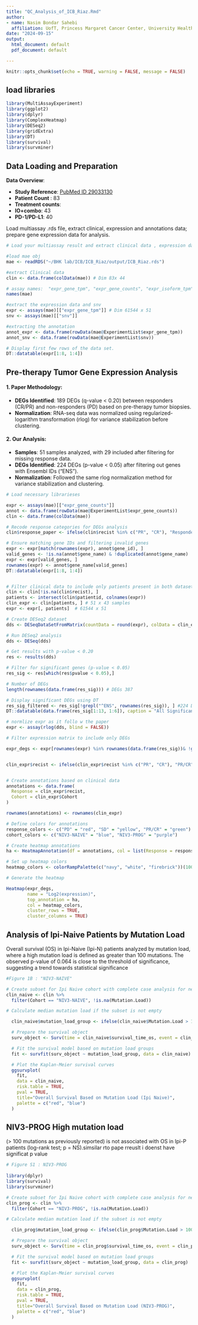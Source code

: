 ---
title: "QC_Analysis_of_ICB_Riaz.Rmd"
author:
- name: Nasim Bondar Sahebi
  affiliation: UofT, Princess Margaret Cancer Center, University Health Network, Toronto, Ontario, Canada
date: "2024-09-15"
output:
  html_document: default
  pdf_document: default

---


```{r setup, include=FALSE}
knitr::opts_chunk$set(echo = TRUE, warning = FALSE, message = FALSE)


```

## load libraries

```{r libraries cars}
library(MultiAssayExperiment) 
library(ggplot2)
library(dplyr)
library(ComplexHeatmap)
library(DESeq2)
library(gridExtra)
library(DT)
library(survival)
library(survminer)
```

## Data Loading and Preparation

**Data Overview**:

  - **Study Reference**: [PubMed ID 29033130](https://pubmed.ncbi.nlm.nih.gov/29033130/)
  - **Patient Count **: 83
  - **Treatment counts**:
  - **IO+combo**: 43
  - **PD-1/PD-L1**: 40
  

Load multiassay .rds file, extract clinical, expression and annotations data; prepare gene expression data for analysis.

```{r multiassay extraction}
# Load your multiassay result and extract clinical data , expression data and annotation

#load mae obj
mae <- readRDS("~/BHK lab/ICB/ICB_Riaz/output/ICB_Riaz.rds")

#extract Clinical data 
clin <- data.frame(colData(mae)) # Dim 83x 44

# assay names:  "expr_gene_tpm", "expr_gene_counts", "expr_isoform_tpm", "expr_isoform_counts" and "snv"
names(mae)

#extract the expression data and snv
expr <- assays(mae)[["expr_gene_tpm"]] # Dim 61544 x 51
snv <- assays(mae)[["snv"]]

#extracting the annotation 
annot_expr <- data.frame(rowData(mae@ExperimentList$expr_gene_tpm))
annot_snv <- data.frame(rowData(mae@ExperimentList$snv))

# Display first few rows of the data set.
DT::datatable(expr[1:8, 1:4])


```


## Pre-therapy Tumor Gene Expression Analysis


#### 1. **Paper Methodology**:
   - **DEGs Identified**: 189 DEGs (q-value < 0.20) between responders (CR/PR) and non-responders (PD) based on pre-therapy tumor biopsies.
   - **Normalization**: RNA-seq data was normalized using regularized-logarithm transformation (rlog) for variance stabilization before clustering.

#### 2. **Our Analysis**:
   - **Samples**: 51 samples analyzed, with 29 included after filtering for missing response data.
   - **DEGs Identified**: 224 DEGs (p-value < 0.05) after filtering out genes with Ensembl IDs ("ENS").
   - **Normalization**: Followed the same rlog normalization method for variance stabilization and clustering.


```{r Fig3A , fig.width= 12 , fig.height= 50 }
# Load necessary librarieses

expr <- assays(mae)[["expr_gene_counts"]]
annot <- data.frame(rowData(mae@ExperimentList$expr_gene_counts))
clin <- data.frame(colData(mae))

# Recode response categories for DEGs analysis
clin$response_paper <- ifelse(clin$recist %in% c("PR", "CR"), "Responder", "Non_Responder")

# Ensure matching gene IDs and filtering invalid genes
expr <- expr[match(rownames(expr), annot$gene_id), ]
valid_genes <- !is.na(annot$gene_name) & !duplicated(annot$gene_name)
expr <- expr[valid_genes, ]
rownames(expr) <- annot$gene_name[valid_genes]
DT::datatable(expr[1:8, 1:4])


# Filter clinical data to include only patients present in both datasets
clin <- clin[!is.na(clin$recist), ]
patients <- intersect(clin$patientid, colnames(expr))
clin_expr <- clin[patients, ] # 51 x 43 samples
expr <- expr[, patients]  # 61544 x 51

# Create DESeq2 dataset
dds <- DESeqDataSetFromMatrix(countData = round(expr), colData = clin_expr, design = ~response_paper)

# Run DESeq2 analysis
dds <- DESeq(dds)

# Get results with p-value < 0.20
res <- results(dds)

# Filter for significant genes (p-value < 0.05)
res_sig <- res[which(res$pvalue < 0.05),]

# Number of DEGs
length(rownames(data.frame(res_sig))) # DEGs 387

# Display significant DEGs using DT
res_sig_filtered <- res_sig[!grepl("^ENS", rownames(res_sig)), ] #224 DEGs now
DT::datatable(data.frame(res_sig[1:13, 1:6]), caption = "All Significant DEGs (padj < 0.05)")

# normlize expr as it follo w the paper
expr <- assay(rlog(dds, blind = FALSE))

# Filter expression matrix to include only DEGs

expr_degs <- expr[rownames(expr) %in% rownames(data.frame(res_sig))& !grepl("^ENS", rownames(expr)), ]


clin_expr$recist <- ifelse(clin_expr$recist %in% c("PR", "CR"), "PR/CR", clin_expr$recist)


# Create annotations based on clinical data
annotations <- data.frame(
  Response = clin_expr$recist,
  Cohort = clin_expr$Cohort
)

rownames(annotations) <- rownames(clin_expr)

# Define colors for annotations
response_colors <- c("PD" = "red", "SD" = "yellow", "PR/CR" = "green")
cohort_colors <- c("NIV3-NAIVE" = "blue", "NIV3-PROG" = "purple")

# Create heatmap annotations
ha <- HeatmapAnnotation(df = annotations, col = list(Response = response_colors, Cohort = cohort_colors))

# Set up heatmap colors
heatmap_colors <- colorRampPalette(c("navy", "white", "firebrick"))(100)

# Generate the heatmap

Heatmap(expr_degs, 
        name = "Log2(expression)", 
        top_annotation = ha, 
        col = heatmap_colors, 
        cluster_rows = TRUE, 
        cluster_columns = TRUE)

```

## Analysis of Ipi-Naive Patients by Mutation Load

Overall survival (OS) in Ipi-Naive (Ipi-N) patients analyzed by mutation load, where a high mutation load is defined as greater than 100 mutations. The observed p-value of 0.064 is close to the threshold of significance, suggesting a trend towards statistical significance


```{r Fig1B , fig.width= 6 , fig.height= 6 }

#Figure 1B : "NIV3-NAIVE"

# Create subset for Ipi Naive cohort with complete case analysis for necessary columns
clin_naive <- clin %>%
  filter(Cohort == "NIV3-NAIVE", !is.na(Mutation.Load))

# Calculate median mutation load if the subset is not empty

  clin_naive$mutation_load_group <- ifelse(clin_naive$Mutation.Load > 100, "High", "Low")

  # Prepare the survival object
  surv_object <- Surv(time = clin_naive$survival_time_os, event = clin_naive$event_occurred_os)

  # Fit the survival model based on mutation load groups
  fit <- survfit(surv_object ~ mutation_load_group, data = clin_naive)

  # Plot the Kaplan-Meier survival curves
  ggsurvplot(
    fit, 
    data = clin_naive,
    risk.table = TRUE,
    pval = TRUE,
    title="Overall Survival Based on Mutation Load (Ipi Naive)",
    palette = c("red", "blue")
  )
```
 
 
## NIV3-PROG High mutation load 
(> 100 mutations as previously reported) is not associated with OS in Ipi-P patients (log-rank test; p = NS).simsilar rto pape rreuslt i doenst have significat p value 
 
```{r  Figure S1 , fig.width= 6 , fig.height= 6 }

# Figure S1 : NIV3-PROG
  
library(dplyr)
library(survival)
library(survminer)

# Create subset for Ipi Naive cohort with complete case analysis for necessary columns
clin_prog <- clin %>%
  filter(Cohort == "NIV3-PROG", !is.na(Mutation.Load))

# Calculate median mutation load if the subset is not empty

  clin_prog$mutation_load_group <- ifelse(clin_prog$Mutation.Load > 100, "High", "Low")

  # Prepare the survival object
  surv_object <- Surv(time = clin_prog$survival_time_os, event = clin_prog$event_occurred_os)

  # Fit the survival model based on mutation load groups
  fit <- survfit(surv_object ~ mutation_load_group, data = clin_prog)

  # Plot the Kaplan-Meier survival curves
  ggsurvplot(
    fit, 
    data = clin_prog,
    risk.table = TRUE,
    pval = TRUE,
    title="Overall Survival Based on Mutation Load (NIV3-PROG)",
    palette = c("red", "blue")
  )

```


